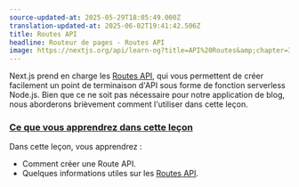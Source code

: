 ```yaml
---
source-updated-at: 2025-05-29T18:05:49.000Z
translation-updated-at: 2025-06-02T19:41:42.506Z
title: Routes API
headline: Routeur de pages - Routes API
image: https://nextjs.org/api/learn-og?title=API%20Routes&amp;chapter=37
---
```


Next.js prend en charge les [Routes API](/docs/api-routes/introduction), qui vous permettent de créer facilement un point de terminaison d'API sous forme de fonction serverless Node.js. Bien que ce ne soit pas nécessaire pour notre application de blog, nous aborderons brièvement comment l'utiliser dans cette leçon.

### [Ce que vous apprendrez dans cette leçon](#what-youll-learn-in-this-lesson)

Dans cette leçon, vous apprendrez :

*   Comment créer une Route API.
*   Quelques informations utiles sur les [Routes API](/docs/api-routes/introduction).